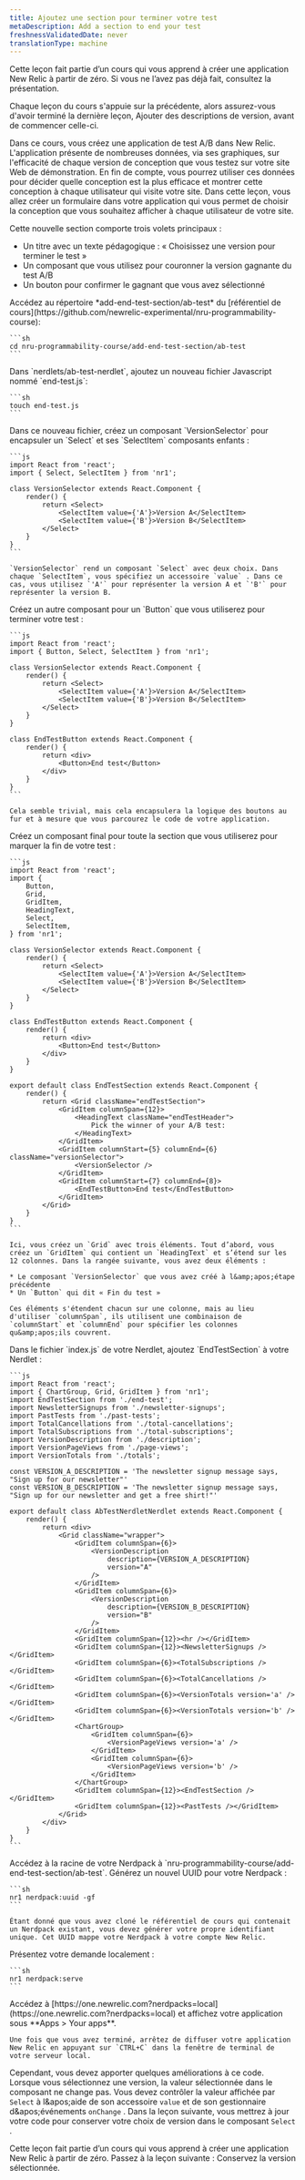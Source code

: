```yaml
---
title: Ajoutez une section pour terminer votre test
metaDescription: Add a section to end your test
freshnessValidatedDate: never
translationType: machine
---
```


<Callout variant="tip">
  Cette leçon fait partie d’un cours qui vous apprend à créer une application New Relic à partir de zéro. Si vous ne l’avez pas déjà fait, consultez la présentation.

  Chaque leçon du cours s'appuie sur la précédente, alors assurez-vous d'avoir terminé la dernière leçon, Ajouter des descriptions de version, avant de commencer celle-ci.
</Callout>

Dans ce cours, vous créez une application de test A/B dans New Relic. L'application présente de nombreuses données, via ses graphiques, sur l'efficacité de chaque version de conception que vous testez sur votre site Web de démonstration. En fin de compte, vous pourrez utiliser ces données pour décider quelle conception est la plus efficace et montrer cette conception à chaque utilisateur qui visite votre site. Dans cette leçon, vous allez créer un formulaire dans votre application qui vous permet de choisir la conception que vous souhaitez afficher à chaque utilisateur de votre site.

Cette nouvelle section comporte trois volets principaux :

* Un titre avec un texte pédagogique : « Choisissez une version pour terminer le test »
* Un composant que vous utilisez pour couronner la version gagnante du test A/B
* Un bouton pour confirmer le gagnant que vous avez sélectionné

<Steps>
  <Step>
    Accédez au répertoire *add-end-test-section/ab-test* du [référentiel de cours](https://github.com/newrelic-experimental/nru-programmability-course):

    ```sh
    cd nru-programmability-course/add-end-test-section/ab-test
    ```
  </Step>

  <Step>
    Dans `nerdlets/ab-test-nerdlet`, ajoutez un nouveau fichier Javascript nommé `end-test.js`:

    ```sh
    touch end-test.js
    ```
  </Step>

  <Step>
    Dans ce nouveau fichier, créez un composant `VersionSelector` pour encapsuler un `Select` et ses `SelectItem` composants enfants :

    ```js
    import React from 'react';
    import { Select, SelectItem } from 'nr1';

    class VersionSelector extends React.Component {
        render() {
            return <Select>
                <SelectItem value={'A'}>Version A</SelectItem>
                <SelectItem value={'B'}>Version B</SelectItem>
            </Select>
        }
    }
    ```

    `VersionSelector` rend un composant `Select` avec deux choix. Dans chaque `SelectItem`, vous spécifiez un accessoire `value` . Dans ce cas, vous utilisez `'A'` pour représenter la version A et `'B'` pour représenter la version B.
  </Step>

  <Step>
    Créez un autre composant pour un `Button` que vous utiliserez pour terminer votre test :

    ```js
    import React from 'react';
    import { Button, Select, SelectItem } from 'nr1';

    class VersionSelector extends React.Component {
        render() {
            return <Select>
                <SelectItem value={'A'}>Version A</SelectItem>
                <SelectItem value={'B'}>Version B</SelectItem>
            </Select>
        }
    }

    class EndTestButton extends React.Component {
        render() {
            return <div>
                <Button>End test</Button>
            </div>
        }
    }
    ```

    Cela semble trivial, mais cela encapsulera la logique des boutons au fur et à mesure que vous parcourez le code de votre application.
  </Step>

  <Step>
    Créez un composant final pour toute la section que vous utiliserez pour marquer la fin de votre test :

    ```js
    import React from 'react';
    import {
        Button,
        Grid,
        GridItem,
        HeadingText,
        Select,
        SelectItem,
    } from 'nr1';

    class VersionSelector extends React.Component {
        render() {
            return <Select>
                <SelectItem value={'A'}>Version A</SelectItem>
                <SelectItem value={'B'}>Version B</SelectItem>
            </Select>
        }
    }

    class EndTestButton extends React.Component {
        render() {
            return <div>
                <Button>End test</Button>
            </div>
        }
    }

    export default class EndTestSection extends React.Component {
        render() {
            return <Grid className="endTestSection">
                <GridItem columnSpan={12}>
                    <HeadingText className="endTestHeader">
                        Pick the winner of your A/B test:
                    </HeadingText>
                </GridItem>
                <GridItem columnStart={5} columnEnd={6} className="versionSelector">
                    <VersionSelector />
                </GridItem>
                <GridItem columnStart={7} columnEnd={8}>
                    <EndTestButton>End test</EndTestButton>
                </GridItem>
            </Grid>
        }
    }
    ```

    Ici, vous créez un `Grid` avec trois éléments. Tout d’abord, vous créez un `GridItem` qui contient un `HeadingText` et s’étend sur les 12 colonnes. Dans la rangée suivante, vous avez deux éléments :

    * Le composant `VersionSelector` que vous avez créé à l&amp;apos;étape précédente
    * Un `Button` qui dit « Fin du test »

    Ces éléments s'étendent chacun sur une colonne, mais au lieu d'utiliser `columnSpan`, ils utilisent une combinaison de `columnStart` et `columnEnd` pour spécifier les colonnes qu&amp;apos;ils couvrent.
  </Step>

  <Step>
    Dans le fichier `index.js` de votre Nerdlet, ajoutez `EndTestSection` à votre Nerdlet :

    ```js
    import React from 'react';
    import { ChartGroup, Grid, GridItem } from 'nr1';
    import EndTestSection from './end-test';
    import NewsletterSignups from './newsletter-signups';
    import PastTests from './past-tests';
    import TotalCancellations from './total-cancellations';
    import TotalSubscriptions from './total-subscriptions';
    import VersionDescription from './description';
    import VersionPageViews from './page-views';
    import VersionTotals from './totals';

    const VERSION_A_DESCRIPTION = 'The newsletter signup message says, "Sign up for our newsletter"'
    const VERSION_B_DESCRIPTION = 'The newsletter signup message says, "Sign up for our newsletter and get a free shirt!"'

    export default class AbTestNerdletNerdlet extends React.Component {
        render() {
            return <div>
                <Grid className="wrapper">
                    <GridItem columnSpan={6}>
                        <VersionDescription
                            description={VERSION_A_DESCRIPTION}
                            version="A"
                        />
                    </GridItem>
                    <GridItem columnSpan={6}>
                        <VersionDescription
                            description={VERSION_B_DESCRIPTION}
                            version="B"
                        />
                    </GridItem>
                    <GridItem columnSpan={12}><hr /></GridItem>
                    <GridItem columnSpan={12}><NewsletterSignups /></GridItem>
                    <GridItem columnSpan={6}><TotalSubscriptions /></GridItem>
                    <GridItem columnSpan={6}><TotalCancellations /></GridItem>
                    <GridItem columnSpan={6}><VersionTotals version='a' /></GridItem>
                    <GridItem columnSpan={6}><VersionTotals version='b' /></GridItem>
                    <ChartGroup>
                        <GridItem columnSpan={6}>
                            <VersionPageViews version='a' />
                        </GridItem>
                        <GridItem columnSpan={6}>
                            <VersionPageViews version='b' />
                        </GridItem>
                    </ChartGroup>
                    <GridItem columnSpan={12}><EndTestSection /></GridItem>
                    <GridItem columnSpan={12}><PastTests /></GridItem>
                </Grid>
            </div>
        }
    }
    ```
  </Step>

  <Step>
    Accédez à la racine de votre Nerdpack à `nru-programmability-course/add-end-test-section/ab-test`.
  </Step>

  <Step>
    Générez un nouvel UUID pour votre Nerdpack :

    ```sh
    nr1 nerdpack:uuid -gf
    ```

    Étant donné que vous avez cloné le référentiel de cours qui contenait un Nerdpack existant, vous devez générer votre propre identifiant unique. Cet UUID mappe votre Nerdpack à votre compte New Relic.
  </Step>

  <Step>
    Présentez votre demande localement :

    ```sh
    nr1 nerdpack:serve
    ```
  </Step>

  <Step>
    Accédez à [https://one.newrelic.com?nerdpacks=local](https://one.newrelic.com?nerdpacks=local) et affichez votre application sous **Apps &gt; Your apps**.

    Une fois que vous avez terminé, arrêtez de diffuser votre application New Relic en appuyant sur `CTRL+C` dans la fenêtre de terminal de votre serveur local.
  </Step>
</Steps>

Cependant, vous devez apporter quelques améliorations à ce code. Lorsque vous sélectionnez une version, la valeur sélectionnée dans le composant ne change pas. Vous devez contrôler la valeur affichée par `Select` à l&amp;apos;aide de son accessoire `value` et de son gestionnaire d&amp;apos;événements `onChange` . Dans la leçon suivante, vous mettrez à jour votre code pour conserver votre choix de version dans le composant `Select` .

<Callout variant="course">
  Cette leçon fait partie d’un cours qui vous apprend à créer une application New Relic à partir de zéro. Passez à la leçon suivante : Conservez la version sélectionnée.
</Callout>